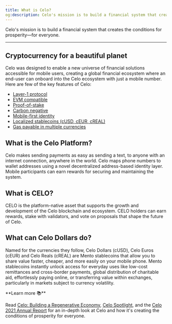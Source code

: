```yaml
---
title: What is Celo?
og:description: Celo's mission is to build a financial system that creates the conditions for prosperity—for everyone.
---
```




Celo's mission is to build a financial system that creates the conditions for prosperity—for everyone.

---

## Cryptocurrency for a beautiful planet

Celo was designed to enable a new universe of financial solutions accessible for mobile users, creating a global financial ecosystem where an end-user can onboard into the Celo ecosystem with just a mobile number. Here are few of the key features of Celo:

- [Layer-1 protocol](https://medium.com/celoorg/why-build-on-the-celo-blockchain-9ceab3d11b70)
- [EVM compatible](https://medium.com/celoorg/donut-hardfork-is-live-on-celo-585e2e294dcb)
- [Proof-of-stake](https://medium.com/celoorg/celos-proof-of-stake-mechanism-31061fbebea)
- [Carbon negative](https://medium.com/celoorg/cryptocurrency-for-a-beautiful-planet-e47299dfb1c3)
- [Mobile-first identity](/legacy/protocol/identity/odis)
- [Localized stablecoins (cUSD, cEUR, cREAL)](https://medium.com/celoorg/celo-launches-the-creal-stablecoin-11da0d560c1c)
- [Gas payable in multiple currencies](/legacy/protocol/transaction/erc20-transaction-fees)

## What is the Celo Platform?

Celo makes sending payments as easy as sending a text, to anyone with an internet connection, anywhere in the world. Celo maps phone numbers to wallet addresses using a novel decentralized address-based identity layer. Mobile participants can earn rewards for securing and maintaining the system.

<YouTube videoId="4a70pVEcRw4"/>

## What is CELO?

CELO is the platform-native asset that supports the growth and development of the Celo blockchain and ecosystem. CELO holders can earn rewards, stake with validators, and vote on proposals that shape the future of Celo.

<YouTube videoId="mkpTmbkRv4A"/>

## What can Celo Dollars do?

Named for the currencies they follow, Celo Dollars (cUSD), Celo Euros (cEUR) and Celo Reals (cREAL) are Mento stablecoins that allow you to share value faster, cheaper, and more easily on your mobile phone. Mento stablecoins instantly unlock access for everyday uses like low-cost remittances and cross-border payments, global distribution of charitable aid, effortlessly paying online, or transferring value within exchanges, particularly in markets subject to currency volatility.

<YouTube videoId="n1k1JcjTnp8"/>

<Tip>
**Learn more 📚**

Read [Celo: Building a Regenerative Economy](https://www.notboring.co/p/celo-building-a-regenerative-economy?s=r), [Celo Spotlight](https://medium.com/celodevelopers/celo-spotlight-build-a-financial-system-that-creates-the-conditions-for-prosperity-for-everyone-7b1830efc254), and the [Celo 2021 Annual Report](https://medium.com/celoorg/the-celo-foundation-annual-report-2021-celebrates-growth-impact-and-transparency-a9e47748700d) for an in-depth look at Celo and how it's creating the conditions of prosperity for everyone.
</Tip>
